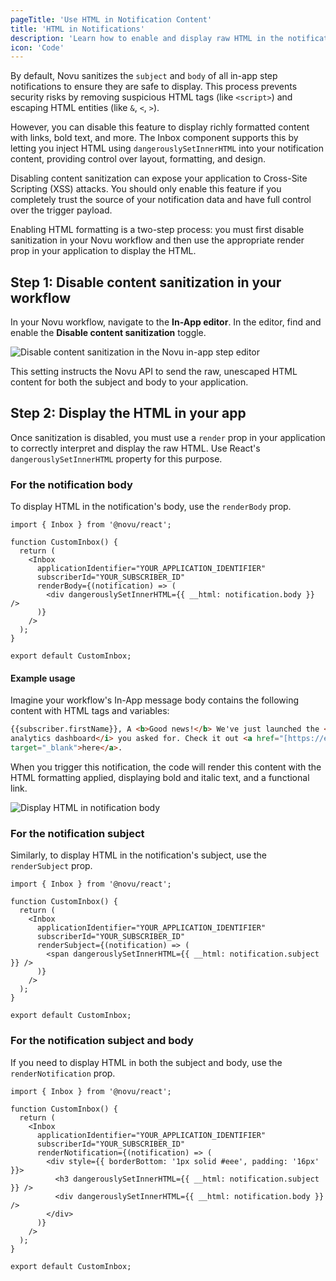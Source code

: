 ```yaml
---
pageTitle: 'Use HTML in Notification Content'
title: 'HTML in Notifications'
description: 'Learn how to enable and display raw HTML in the notification subject and body for rich formatting.'
icon: 'Code'
---
```


By default, Novu sanitizes the `subject` and `body` of all in-app step notifications to ensure they are safe to display. This process prevents security risks by removing suspicious HTML tags (like `<script>`) and escaping HTML entities (like `&`, `<`, `>`).

However, you can disable this feature to display richly formatted content with links, bold text, and more. The Inbox component supports this by letting you inject HTML using `dangerouslySetInnerHTML` into your notification content, providing control over layout, formatting, and design.

<Callout type="warn">Disabling content sanitization can expose your application to Cross-Site Scripting (XSS) attacks. You should only enable this feature if you completely trust the source of your notification data and have full control over the trigger payload.</Callout>

Enabling HTML formatting is a two-step process: you must first disable sanitization in your Novu workflow and then use the appropriate render prop in your application to display the HTML.

## Step 1: Disable content sanitization in your workflow

In your Novu workflow, navigate to the **In-App editor**. In the editor, find and enable the **Disable content sanitization** toggle.

![Disable content sanitization in the Novu in-app step editor](/images/inbox/disable-content-sanitization.png)

This setting instructs the Novu API to send the raw, unescaped HTML content for both the subject and body to your application.

## Step 2: Display the HTML in your app

Once sanitization is disabled, you must use a `render` prop in your application to correctly interpret and display the raw HTML. Use React's `dangerouslySetInnerHTML` property for this purpose.

### For the notification body

To display HTML in the notification's body, use the `renderBody` prop.

```tsx
import { Inbox } from '@novu/react';

function CustomInbox() {
  return (
    <Inbox
      applicationIdentifier="YOUR_APPLICATION_IDENTIFIER"
      subscriberId="YOUR_SUBSCRIBER_ID"
      renderBody={(notification) => (
        <div dangerouslySetInnerHTML={{ __html: notification.body }} />
      )}
    />
  );
}

export default CustomInbox;
```

#### Example usage

Imagine your workflow's In-App message body contains the following content with HTML tags and variables:

```html html tags with dynamic values
{{subscriber.firstName}}, A <b>Good news!</b> We've just launched the <i>advanced
analytics dashboard</i> you asked for. Check it out <a href="[https://example.com](https://example.com)"
target="_blank">here</a>.
```

When you trigger this notification, the code will render this content with the HTML formatting applied, displaying bold and italic text, and a functional link.

![Display HTML in notification body](/images/inbox/display-html-in-body.png)

### For the notification subject

Similarly, to display HTML in the notification's subject, use the `renderSubject` prop.

```tsx
import { Inbox } from '@novu/react';

function CustomInbox() {
  return (
    <Inbox
      applicationIdentifier="YOUR_APPLICATION_IDENTIFIER"
      subscriberId="YOUR_SUBSCRIBER_ID"
      renderSubject={(notification) => (
        <span dangerouslySetInnerHTML={{ __html: notification.subject }} />
      )}
    />
  );
}

export default CustomInbox;
```

### For the notification subject and body

If you need to display HTML in both the subject and body, use the `renderNotification` prop.

```tsx
import { Inbox } from '@novu/react';

function CustomInbox() {
  return (
    <Inbox
      applicationIdentifier="YOUR_APPLICATION_IDENTIFIER"
      subscriberId="YOUR_SUBSCRIBER_ID"
      renderNotification={(notification) => (
        <div style={{ borderBottom: '1px solid #eee', padding: '16px' }}>
          <h3 dangerouslySetInnerHTML={{ __html: notification.subject }} />
          <div dangerouslySetInnerHTML={{ __html: notification.body }} />
        </div>
      )}
    />
  );
}

export default CustomInbox;
```
